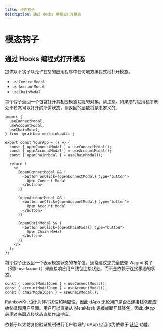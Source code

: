 ```yaml
---
title: 模态钩子
description: 通过 Hooks 编程式打开模态
---
```


# 模态钩子

## 通过 Hooks 编程式打开模态

提供以下钩子以允许在您的应用程序中任何地方编程式地打开模态。

- `useConnectModal`
- `useAccountModal`
- `useChainModal`

每个钩子返回一个包含打开其相应模态功能的对象。请注意，如果您的应用程序未处于模态可以打开的所需状态，则返回的函数将是未定义的。

```tsx
import {
  useConnectModal,
  useAccountModal,
  useChainModal,
} from '@rainbow-me/rainbowkit';

export const YourApp = () => {
  const { openConnectModal } = useConnectModal();
  const { openAccountModal } = useAccountModal();
  const { openChainModal } = useChainModal();

  return (
    <>
      {openConnectModal && (
        <button onClick={openConnectModal} type="button">
          Open Connect Modal
        </button>
      )}

      {openAccountModal && (
        <button onClick={openAccountModal} type="button">
          Open Account Modal
        </button>
      )}

      {openChainModal && (
        <button onClick={openChainModal} type="button">
          Open Chain Modal
        </button>
      )}
    </>
  );
};
```

每个钩子还返回一个表示模态状态的布尔值。通常建议您完全依赖 Wagmi 钩子（例如 `useAccount`）来直接响应用户钱包连接状态，而不是依赖于连接模态的状态。

```tsx
const { connectModalOpen } = useConnectModal();
const { accountModalOpen } = useAccountModal();
const { chainModalOpen } = useChainModal();
```

RainbowKit 设计为非打扰性和响应性，因此 dApp 无论用户是否已连接钱包都应始终呈现用户界面。用户可以直接从 MetaMask 连接或断开其钱包，因此 dApp 必须对底层连接状态直接作出响应。

依赖于以太坊身份验证机制进行用户验证的 dApp 应当改为依赖于 [认证](/docs/authentication) 功能。

